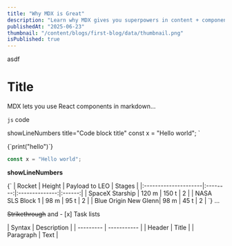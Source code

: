 ```yaml
---
title: "Why MDX is Great"
description: "Learn why MDX gives you superpowers in content + component workflows."
publishedAt: "2025-06-23"
thumbnail: "/content/blogs/first-blog/data/thumbnail.png"
isPublished: true
---
```


asdf

# Title

MDX lets you use React components in markdown...

`js` code

showLineNumbers title="Code block title"
const x = "Hello world";
`

<CodeBlock language="python" showLineNumbers>
  {`print("hello")`}
</CodeBlock>

```js **showLineNumbers** title="Code block title"
const x = "Hello world";
```

**showLineNumbers**

<MarkdownTable caption="Caption from markdown">
  {`
| Rocket               | Height   | Payload to LEO | Stages |
|:---------------------|:--------:|:--------------:|:------:|
| SpaceX Starship      | 120 m    | 150 t          | 2      |
| NASA SLS Block 1     | 98 m     | 95 t           | 2      |
| Blue Origin New Glenn| 98 m     | 45 t           | 2      |
  `}
</MarkdownTable>

<Callout variant="danger" title="Danger">
  ...
</Callout>

~~Strikethrough~~ and - [x] Task lists

| Syntax | Description | | --------- | ----------- | | Header | Title | |
Paragraph | Text |
